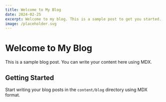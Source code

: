 ```yaml
---
title: Welcome to My Blog
date: 2024-02-25
excerpt: Welcome to my blog. This is a sample post to get you started.
image: /placeholder.svg
---
```


# Welcome to My Blog

This is a sample blog post. You can write your content here using MDX.

## Getting Started

Start writing your blog posts in the `content/blog` directory using MDX format.

